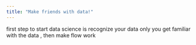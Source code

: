 ```yaml
---
title: "Make friends with data!"
---
```


 first step to start data science   is  recognize your data
 only  you get familiar with the data , then make flow work



